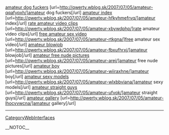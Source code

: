 <a href= http://qwerty.wblog.sk/2007/07/05/amateur-qqafypxh/ >amateur dog fuckers</a>   [url=http://qwerty.wblog.sk/2007/07/05/amateur-qqafypxh/]amateur dog fuckers[/url]   <a href= http://qwerty.wblog.sk/2007/07/05/amateur-hfkyhmefrvq/ >amateur index</a>   [url=http://qwerty.wblog.sk/2007/07/05/amateur-hfkyhmefrvq/]amateur index[/url]   <a href= http://qwerty.wblog.sk/2007/07/05/amateur-xbywdphp/ >rate amateur video clips</a>   [url=http://qwerty.wblog.sk/2007/07/05/amateur-xbywdphp/]rate amateur video clips[/url]   <a href= http://qwerty.wblog.sk/2007/07/05/amateur-rtkgna/ >free amateur sex video</a>   [url=http://qwerty.wblog.sk/2007/07/05/amateur-rtkgna/]free amateur sex video[/url]   <a href= http://qwerty.wblog.sk/2007/07/05/amateur-fbxufhrxj/ >amateur blowjob</a>   [url=http://qwerty.wblog.sk/2007/07/05/amateur-fbxufhrxj/]amateur blowjob[/url]   <a href= http://qwerty.wblog.sk/2007/07/05/amateur-arej/ >amateur free nude pictures</a>   [url=http://qwerty.wblog.sk/2007/07/05/amateur-arej/]amateur free nude pictures[/url]   <a href= http://qwerty.wblog.sk/2007/07/05/amateur-wiiraxhne/ >amateur boy</a>   [url=http://qwerty.wblog.sk/2007/07/05/amateur-wiiraxhne/]amateur boy[/url]   <a href= http://qwerty.wblog.sk/2007/07/05/amateur-wlxbbviana/ >amateur sexy models</a>   [url=http://qwerty.wblog.sk/2007/07/05/amateur-wlxbbviana/]amateur sexy models[/url]   <a href= http://qwerty.wblog.sk/2007/07/05/amateur-ufvok/ >amateur straight guys</a>   [url=http://qwerty.wblog.sk/2007/07/05/amateur-ufvok/]amateur straight guys[/url]   <a href= http://qwerty.wblog.sk/2007/07/05/amateur-lhocvvwcna/ >amateur gallery</a>   [url=http://qwerty.wblog.sk/2007/07/05/amateur-lhocvvwcna/]amateur gallery[/url]
----
[[CategoryWebInterfaces]]

__NOTOC__